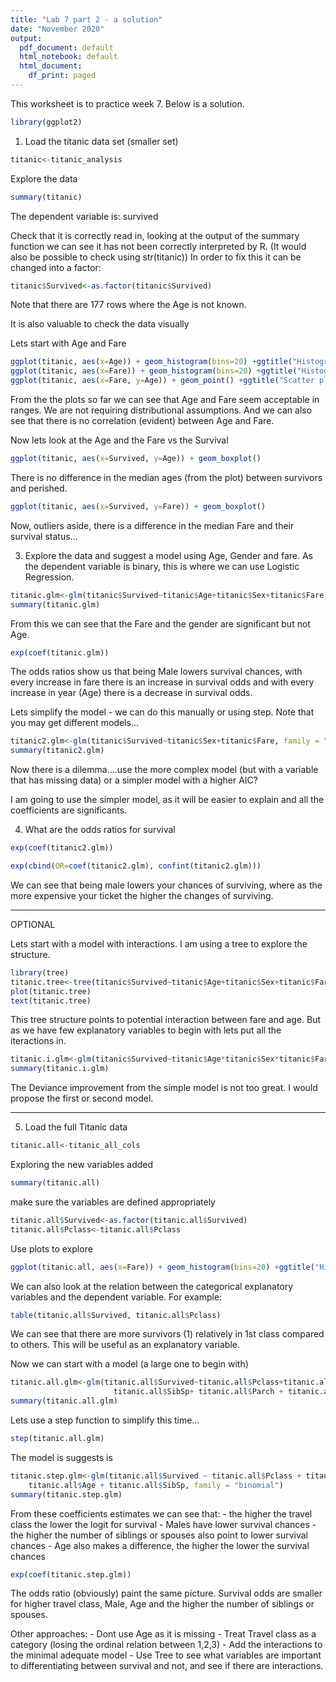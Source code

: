 ```yaml
---
title: "Lab 7 part 2 - a solution"
date: "November 2020"
output:
  pdf_document: default
  html_notebook: default
  html_document:
    df_print: paged
---
```


This worksheet is to practice week 7. Below is a solution.

```r
library(ggplot2)
```


1. Load the titanic data set (smaller set)

```r
titanic<-titanic_analysis
```



Explore the data

```r
summary(titanic)
```

The dependent variable is: survived

Check that it is correctly read in, looking at the output of the summary function we can see it has not been correctly interpreted by R. (It would also be possible to check using str(titanic))
In order to fix this it can be changed into a factor:

```r
titanic$Survived<-as.factor(titanic$Survived)
```

Note that there are 177 rows where the Age is not known. 

It is also valuable to check the data visually

Lets start with Age and Fare

```r
ggplot(titanic, aes(x=Age)) + geom_histogram(bins=20) +ggtitle("Histogram for Age of Passenger")
ggplot(titanic, aes(x=Fare)) + geom_histogram(bins=20) +ggtitle("Histogram for Fare Passenger")
ggplot(titanic, aes(x=Fare, y=Age)) + geom_point() +ggtitle("Scatter plot of Age and Fare")

```

From the the plots so far we can see that Age and Fare seem acceptable in ranges. We are not requiring distributional assumptions. And we can also see that there is no correlation (evident) between Age and Fare.

Now lets look at the Age and the Fare vs the Survival

```r
ggplot(titanic, aes(x=Survived, y=Age)) + geom_boxplot()
```
There is no difference in the median ages (from the plot) between survivors and perished.

```r
ggplot(titanic, aes(x=Survived, y=Fare)) + geom_boxplot()
```
Now, outliers aside, there is a difference in the median Fare and their survival status...



3. Explore the data and suggest a model using Age, Gender and fare.
As the dependent variable is binary, this is where we can use Logistic Regression.


```r
titanic.glm<-glm(titanic$Survived~titanic$Age+titanic$Sex+titanic$Fare, family = "binomial")
summary(titanic.glm)
```

From this we can see that the Fare and the gender are significant but not Age.

```r
exp(coef(titanic.glm))
```

The odds ratios show us that being Male lowers survival chances, with every increase in fare there is an increase in survival odds and with every increase in year (Age) there is a decrease in survival odds.

Lets simplify the model - we can do this manually or using step. Note that you may get different models...

```r
titanic2.glm<-glm(titanic$Survived~titanic$Sex+titanic$Fare, family = "binomial")
summary(titanic2.glm)
```

Now there is a dilemma....use the more complex model (but with a variable that has missing data) or a simpler model with a higher AIC?

I am going to use the simpler model, as it will be easier to explain and all the coefficients are significants.

4. What are the odds ratios for survival

```r
exp(coef(titanic2.glm))
```

```r
exp(cbind(OR=coef(titanic2.glm), confint(titanic2.glm)))
```

We can see that being male lowers your chances of surviving, where as the more expensive your ticket the higher the changes of surviving.

***
OPTIONAL

Lets start with a model with interactions. I am using a tree to explore the structure.

```r
library(tree)
titanic.tree<-tree(titanic$Survived~titanic$Age+titanic$Sex+titanic$Fare)
plot(titanic.tree)
text(titanic.tree)
```
This tree structure points to potential interaction between fare and age. But as we have few explanatory variables to begin with lets put all the iteractions in.


```r
titanic.i.glm<-glm(titanic$Survived~titanic$Age*titanic$Sex*titanic$Fare, family = "binomial")
summary(titanic.i.glm)
```

The Deviance improvement from the simple model is not too great. 
I would propose the first or second model.


***

5. Load the full Titanic data

```r
titanic.all<-titanic_all_cols
```


Exploring the new variables added

```r
summary(titanic.all)
```

make sure the variables are defined appropriately

```r
titanic.all$Survived<-as.factor(titanic.all$Survived)
titanic.all$Pclass<-titanic.all$Pclass
```


Use plots to explore

```r
ggplot(titanic.all, aes(x=Fare)) + geom_histogram(bins=20) +ggtitle("Histogram for Fare")
```

We can also look at the relation between the categorical explanatory variables and the dependent variable.
For example:

```r
table(titanic.all$Survived, titanic.all$Pclass)
```

We can see that there are more survivors (1) relatively in 1st class compared to others. This will be useful as an explanatory variable.


Now we can start with a model (a large one to begin with)


```r
titanic.all.glm<-glm(titanic.all$Survived~titanic.all$Pclass+titanic.all$Sex+ titanic.all$Age +
                       titanic.all$SibSp+ titanic.all$Parch + titanic.all$Fare + titanic.all$Embarked,family = "binomial")
summary(titanic.all.glm)
```

Lets use a step function to simplify this time...

```r
step(titanic.all.glm)
```

The model is suggests is

```r
titanic.step.glm<-glm(titanic.all$Survived ~ titanic.all$Pclass + titanic.all$Sex + 
    titanic.all$Age + titanic.all$SibSp, family = "binomial")
summary(titanic.step.glm)
```

From these coefficients estimates we can see that:
 - the higher the travel class the lower the logit for survival
  - Males have lower survival chances
  - the higher the number of siblings or spouses also point to lower survival chances
  - Age also makes a difference, the higher the lower the survival chances
  
```r
exp(coef(titanic.step.glm))
```

The odds ratio (obviously) paint the same picture.
Survival odds are smaller for higher travel class, Male, Age and the higher the number of siblings or spouses.

Other approaches:
- Dont use Age as it is missing
- Treat Travel class as a category (losing the ordinal relation between 1,2,3)
 - Add the interactions to the minimal adequate model
 - Use Tree to see what variables are important to differentiating between survival and not, and see if there are interactions.
 
 